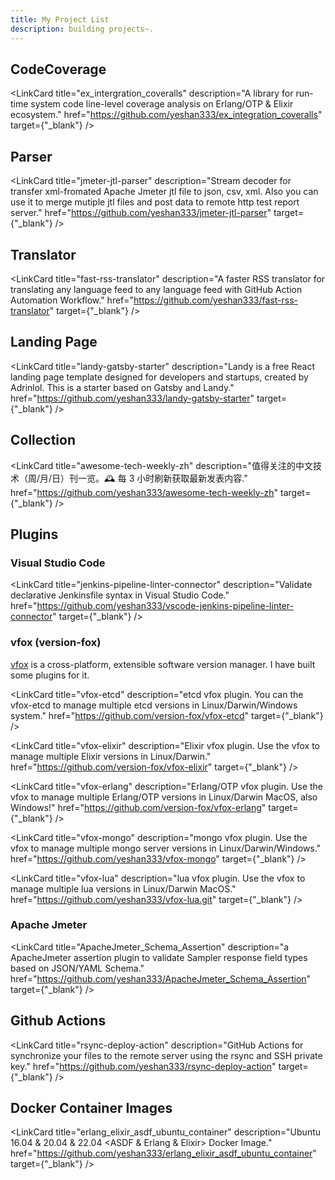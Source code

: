 ```yaml
---
title: My Project List
description: building projects~.
---
```



## CodeCoverage

<LinkCard
  title="ex_intergration_coveralls"
  description="A library for run-time system code line-level coverage analysis on Erlang/OTP & Elixir ecosystem."
  href="https://github.com/yeshan333/ex_integration_coveralls"
  target={"_blank"}
/>

## Parser

<LinkCard
  title="jmeter-jtl-parser"
  description="Stream decoder for transfer xml-fromated Apache Jmeter jtl file to json, csv, xml. 
  Also you can use it to merge mutiple jtl files and post data to remote http test report server."
  href="https://github.com/yeshan333/jmeter-jtl-parser"
  target={"_blank"}
/>

## Translator

<LinkCard
  title="fast-rss-translator"
  description="A faster RSS translator for translating any language feed to any language feed with GitHub Action Automation Workflow."
  href="https://github.com/yeshan333/fast-rss-translator"
  target={"_blank"}
/>

## Landing Page

<LinkCard
  title="landy-gatsby-starter"
  description="Landy is a free React landing page template designed for developers and startups, created by Adrinlol. This is a starter based on Gatsby and Landy."
  href="https://github.com/yeshan333/landy-gatsby-starter"
  target={"_blank"}
/>

## Collection

<LinkCard
  title="awesome-tech-weekly-zh"
  description="值得关注的中文技术（周/月/日）刊一览。🕰️ 每 3 小时刷新获取最新发表内容."
  href="https://github.com/yeshan333/awesome-tech-weekly-zh"
  target={"_blank"}
/>

## Plugins

### Visual Studio Code

<LinkCard
  title="jenkins-pipeline-linter-connector"
  description="Validate declarative Jenkinsfile syntax in Visual Studio Code."
  href="https://github.com/yeshan333/vscode-jenkins-pipeline-linter-connector"
  target={"_blank"}
/>

### vfox (version-fox)

[vfox](https://vfox.lhan.me/guides/intro.html) is a cross-platform, extensible software version manager. I have built some plugins for it.

<LinkCard
  title="vfox-etcd"
  description="etcd vfox plugin. You can the vfox-etcd to manage multiple etcd versions in Linux/Darwin/Windows system."
  href="https://github.com/version-fox/vfox-etcd"
  target={"_blank"}
/>

<LinkCard
  title="vfox-elixir"
  description="Elixir vfox plugin. Use the vfox to manage multiple Elixir versions in Linux/Darwin."
  href="https://github.com/version-fox/vfox-elixir"
  target={"_blank"}
/>

<LinkCard
  title="vfox-erlang"
  description="Erlang/OTP vfox plugin. Use the vfox to manage multiple Erlang/OTP versions in Linux/Darwin MacOS, also Windows!"
  href="https://github.com/version-fox/vfox-erlang"
  target={"_blank"}
/>

<LinkCard
  title="vfox-mongo"
  description="mongo vfox plugin. Use the vfox to manage multiple mongo server versions in Linux/Darwin/Windows."
  href="https://github.com/yeshan333/vfox-mongo"
  target={"_blank"}
/>

<LinkCard
  title="vfox-lua"
  description="lua vfox plugin. Use the vfox to manage multiple lua versions in Linux/Darwin MacOS."
  href="https://github.com/yeshan333/vfox-lua.git"
  target={"_blank"}
/>

### Apache Jmeter

<LinkCard
  title="ApacheJmeter_Schema_Assertion"
  description="a ApacheJmeter assertion plugin to validate Sampler response field types based on JSON/YAML Schema."
  href="https://github.com/yeshan333/ApacheJmeter_Schema_Assertion"
  target={"_blank"}
/>

## Github Actions

<LinkCard
  title="rsync-deploy-action"
  description="GitHub Actions for synchronize your files to the remote server using the rsync and SSH private key."
  href="https://github.com/yeshan333/rsync-deploy-action"
  target={"_blank"}
/>

## Docker Container Images

<LinkCard
  title="erlang_elixir_asdf_ubuntu_container"
  description="Ubuntu 16.04 & 20.04 & 22.04 <ASDF & Erlang & Elixir> Docker Image."
  href="https://github.com/yeshan333/erlang_elixir_asdf_ubuntu_container"
  target={"_blank"}
/>
